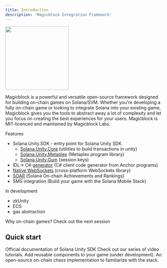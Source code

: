 ```yaml
---
title: Introduction
description: 'Magicblock Integration Framework'
---
```


<img height="200" src="/images/Magicblock_framework.png" />

Magicblock is a powerful and versatile open-source framework designed for building on-chain games on Solana/SVM. 
Whether you're developing a fully on-chain game or looking to integrate Solana into your existing game, Magicblock gives you the tools to abstract away a lot of complexity and let you focus on creating the best experiences for your users. 
Magicblock is MIT-licenced and maintained by Magicblock Labs. 


Features
- Solana.Unity.SDK - entry point for Solana Unity SDK
  - [Solana.Unity.Core](https://github.com/magicblock-labs/Solana.Unity-Core) (utilities to build transactions in unity)
  - [Solana.Unity.Metaplex](https://github.com/magicblock-labs/Solana.Unity.Metaplex) (Metaplex program library)
  - [Solana.Unity.Gum](https://github.com/magicblock-labs/Solana.Unity.Metaplex) (session keys)
- IDL-> C# [generator](https://github.com/magicblock-labs/Solana.Unity.Anchor) (C# client code generator from Anchor programs) 
- [Native WebSockets](https://github.com/magicblock-labs/NativeWebSocket) (cross-platform WebSockets library)
- [SOAR](https://docs.magicblock.gg/Frameworks/SOAR) (Solana On-chain Achievements and Rankings)
- SMS integration (Build your game with the Solana Mobile Stack)

In development
- zkUnity
- ECS
- gas abstraction

Why on-chain games? 
Check out the next session

## Quick start 

<CardGroup cols={2}>
  <Card
    title="Solana Unity SDK"
    icon="screwdriver-wrench"
    href="https://assetstore.unity.com/packages/decentralization/infrastructure/solana-sdk-for-unity-246931"
  >
    Official documentation of Solana Unity SDK
  </Card>
  <Card
    title="Video tutorials"
    icon="youtube"
    href="https://www.youtube.com/@Magicblock-Labs"
  >
    Check out our series of video tutorials.
  </Card>
  <Card
    title="Add Components"
    icon="code"
    href=""
  >
    Add reusable components to your game (under development).
  </Card>
  <Card
    title="Game tutorials"
    icon="stars"
    href="https://docs.magicblock.gg/onchain_chess/on-chain%20chess"
  >
    An open-source on-chain chess implementation to familiarize with the stack. 
  </Card>
</CardGroup>
